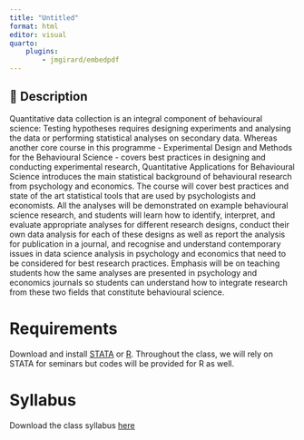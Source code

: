 ```yaml
---
title: "Untitled"
format: html
editor: visual
quarto:
    plugins:
        - jmgirard/embedpdf
---
```


<style>
.pdf {
  max-width: 100%;
	width: 600px;
	height: 600px;
	border: 10px solid rgba(0,0,0,.2);
	margin: 0;
}
</style>

## 📢 Description
Quantitative data collection is an integral component of behavioural science: Testing hypotheses requires designing experiments and analysing the data or performing statistical analyses on secondary data. Whereas another core course in this programme - Experimental Design and Methods for the Behavioural Science - covers best practices in designing and conducting experimental research, Quantitative Applications for Behavioural Science introduces the main statistical background of behavioural research from psychology and economics. The course will cover best practices and state of the art statistical tools that are used by psychologists and economists. All the analyses will be demonstrated on example behavioural science research, and students will learn how to identify, interpret, and evaluate appropriate analyses for different research designs, conduct their own data analysis for each of these designs as well as report the analysis for publication in a journal, and recognise and understand contemporary issues in data science analysis in psychology and economics that need to be considered for best research practices. Emphasis will be on teaching students how the same analyses are presented in psychology and economics journals so students can understand how to integrate research from these two fields that constitute behavioural science.

# Requirements
Download and install [STATA](https://moodle.lse.ac.uk/course/view.php?id=7882) or [R](https://www.r-project.org). Throughout the class, we will rely on STATA for seminars but codes will be provided for R as well.

# Syllabus


Download the class syllabus [here](https://github.com/GMelios/PB4A7/blob/main/2023/weeks/PB4A7_Syllabus_2023_24.pdf)